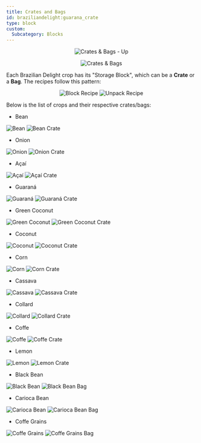 ```yaml
---
title: Crates and Bags
id: braziliandelight:guarana_crate
type: block
custom:
  Subcategory: Blocks
---
```


<p align="center">
    <img src="https://file.notion.so/f/f/7a132b8b-fabb-462d-b4d9-5d4f8b95d059/3d580a9e-2af8-4cfe-91ed-ba783f1c593b/image.png?table=block&id=128d5c71-c941-80e0-8661-f0a5633012b6&spaceId=7a132b8b-fabb-462d-b4d9-5d4f8b95d059&expirationTimestamp=1739779200000&signature=2mF5HgyI1SfFeTkm1fNPE0ZyexE-BCeGhT3XXVIl5Aw&downloadName=image.png"
         alt="Crates & Bags - Up"
    />
</p>
<p align="center">
    <img src="https://file.notion.so/f/f/7a132b8b-fabb-462d-b4d9-5d4f8b95d059/7712862c-9dac-49e5-ac19-8200434d0333/image.png?table=block&id=128d5c71-c941-8045-a91d-fc010306aaa7&spaceId=7a132b8b-fabb-462d-b4d9-5d4f8b95d059&expirationTimestamp=1739779200000&signature=-lTNYdkHZEYYK3w1NoTf2P7dUqloyxTNYuAG7BP8N4s&downloadName=image.png"
         alt="Crates & Bags"
    />
</p>

Each Brazilian Delight crop has its "Storage Block", which can be a **Crate** or a **Bag**. The recipes follow this pattern:

<p align="center">
    <img src="https://file.notion.so/f/f/7a132b8b-fabb-462d-b4d9-5d4f8b95d059/43795c39-8eab-46e2-b419-c985f9d3ee13/332f8860-578d-4c5d-bd31-ccc3b0fadbcb.png?table=block&id=128d5c71-c941-8061-ac57-c1eb255faa8a&spaceId=7a132b8b-fabb-462d-b4d9-5d4f8b95d059&expirationTimestamp=1739772000000&signature=Zzmbvn_P8sr3PEhdp3WGglzhyl66r6DIKVkheTH7ym4&downloadName=image.png"
         alt="Block Recipe"
    />
    <img src="https://file.notion.so/f/f/7a132b8b-fabb-462d-b4d9-5d4f8b95d059/50ee0bcc-d16b-498f-8295-446baeac9e26/image.png?table=block&id=128d5c71-c941-805f-bf62-d17f78c64766&spaceId=7a132b8b-fabb-462d-b4d9-5d4f8b95d059&expirationTimestamp=1739772000000&signature=hoGE5R71DHD-R-_fkLu2RKoEhT3dlRUkNK6xZ_HcrP0&downloadName=image.png"
         alt="Unpack Recipe"
    />
</p>

Below is the list of crops and their respective crates/bags:

- Bean
<p align="left">
    <img src=""
         alt="Bean"
    />
    <img src=""
         alt="Bean Crate"
    />
</p>

- Onion
<p align="left">
    <img src=""
         alt="Onion"
    />
    <img src=""
         alt="Onion Crate"
    />
</p>

- Açaí
<p align="left">
    <img src=""
         alt="Açaí"
    />
    <img src=""
         alt="Açaí Crate"
    />
</p>

- Guaraná
<p align="left">
    <img src=""
         alt="Guaraná"
    />
    <img src=""
         alt="Guaraná Crate"
    />
</p>

- Green Coconut
<p align="left">
    <img src=""
         alt="Green Coconut"
    />
    <img src=""
         alt="Green Coconut Crate"
    />
</p>

- Coconut
<p align="left">
    <img src=""
         alt="Coconut"
    />
    <img src=""
         alt="Coconut Crate"
    />
</p>

- Corn
<p align="left">
    <img src=""
         alt="Corn"
    />
    <img src=""
         alt="Corn Crate"
    />
</p>

- Cassava
<p align="left">
    <img src=""
         alt="Cassava"
    />
    <img src=""
         alt="Cassava Crate"
    />
</p>

- Collard
<p align="left">
    <img src=""
         alt="Collard"
    />
    <img src=""
         alt="Collard Crate"
    />
</p>

- Coffe
<p align="left">
    <img src=""
         alt="Coffe"
    />
    <img src=""
         alt="Coffe Crate"
    />
</p>

- Lemon
<p align="left">
    <img src=""
         alt="Lemon"
    />
    <img src=""
         alt="Lemon Crate"
    />
</p>

- Black Bean
<p align="left">
    <img src=""
         alt="Black Bean"
    />
    <img src=""
         alt="Black Bean Bag"
    />
</p>

- Carioca Bean
<p align="left">
    <img src=""
         alt="Carioca Bean"
    />
    <img src=""
         alt="Carioca Bean Bag"
    />
</p>

- Coffe Grains
<p align="left">
    <img src=""
         alt="Coffe Grains"
    />
    <img src=""
         alt="Coffe Grains Bag"
    />
</p>